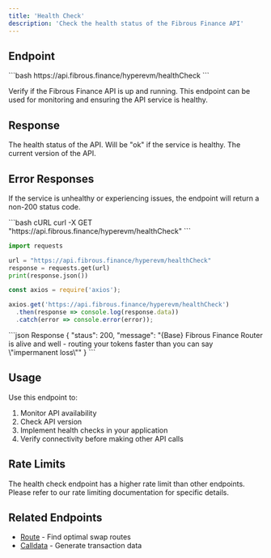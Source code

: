 ```yaml
---
title: 'Health Check'
description: 'Check the health status of the Fibrous Finance API'
---
```


## Endpoint

<CodeGroup>
```bash
https://api.fibrous.finance/hyperevm/healthCheck
```
</CodeGroup>

Verify if the Fibrous Finance API is up and running. This endpoint can be used for monitoring and ensuring the API service is healthy.

## Response

<ResponseField name="status" type="string">
  The health status of the API. Will be "ok" if the service is healthy.
</ResponseField>

<ResponseField name="version" type="string">
  The current version of the API.
</ResponseField>

## Error Responses

If the service is unhealthy or experiencing issues, the endpoint will return a non-200 status code.

<RequestExample>
```bash cURL
curl -X GET "https://api.fibrous.finance/hyperevm/healthCheck"
```

```python Python
import requests

url = "https://api.fibrous.finance/hyperevm/healthCheck"
response = requests.get(url)
print(response.json())
```

```javascript JavaScript
const axios = require('axios');

axios.get('https://api.fibrous.finance/hyperevm/healthCheck')
  .then(response => console.log(response.data))
  .catch(error => console.error(error));
```
</RequestExample>

<ResponseExample>
```json Response
{
  "staus": 200,
  "message": "{Base} Fibrous Finance Router is alive and well - routing your tokens faster than you can say \"impermanent loss\""
}
```
</ResponseExample>

## Usage

Use this endpoint to:
1. Monitor API availability
2. Check API version
3. Implement health checks in your application
4. Verify connectivity before making other API calls

## Rate Limits

The health check endpoint has a higher rate limit than other endpoints. Please refer to our rate limiting documentation for specific details.

## Related Endpoints

- [Route](/api-reference/base/endpoint/route) - Find optimal swap routes
- [Calldata](/api-reference/base/endpoint/calldata) - Generate transaction data
